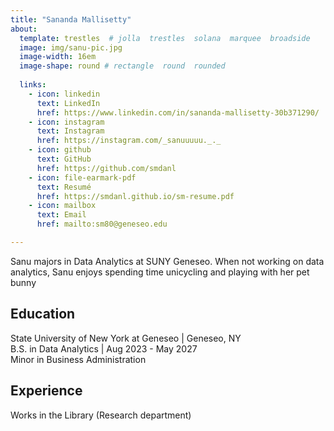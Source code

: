 ```yaml
---
title: "Sananda Mallisetty" 
about:
  template: trestles  # jolla  trestles  solana  marquee  broadside
  image: img/sanu-pic.jpg
  image-width: 16em
  image-shape: round # rectangle  round  rounded
  
  links:
    - icon: linkedin
      text: LinkedIn
      href: https://www.linkedin.com/in/sananda-mallisetty-30b371290/
    - icon: instagram
      text: Instagram
      href: https://instagram.com/_sanuuuuu._._
    - icon: github
      text: GitHub
      href: https://github.com/smdanl
    - icon: file-earmark-pdf
      text: Resumé
      href: https://smdanl.github.io/sm-resume.pdf
    - icon: mailbox
      text: Email
      href: mailto:sm80@geneseo.edu

---
```



Sanu majors in Data Analytics at SUNY Geneseo. When not working on data analytics, Sanu enjoys spending time unicycling and playing with her pet bunny

## Education

State University of New York at Geneseo | Geneseo, NY <br>
B.S. in Data Analytics | Aug 2023 - May 2027 <br>
Minor in Business Administration 

## Experience

Works in the Library (Research department)


